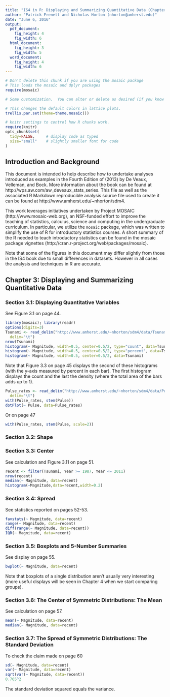 ```yaml
---
title: "IS4 in R: Displaying and Summarizing Quantitative Data (Chapter 3)"
author: "Patrick Frenett and Nicholas Horton (nhorton@amherst.edu)"
date: "June 6, 2016"
output: 
  pdf_document:
    fig_height: 4
    fig_width: 6
  html_document:
    fig_height: 3
    fig_width: 5
  word_document:
    fig_height: 4
    fig_width: 6
---
```



```r
# Don't delete this chunk if you are using the mosaic package
# This loads the mosaic and dplyr packages
require(mosaic)
```

```r
# Some customization.  You can alter or delete as desired (if you know what you are doing).

# This changes the default colors in lattice plots.
trellis.par.set(theme=theme.mosaic())  

# knitr settings to control how R chunks work.
require(knitr)
opts_chunk$set(
  tidy=FALSE,     # display code as typed
  size="small"    # slightly smaller font for code
)
```

## Introduction and Background 

This document is intended to help describe how to undertake analyses introduced 
as examples in the Fourth Edition of \emph{Intro Stats} (2013) by De Veaux, Velleman, and Bock.
More information about the book can be found at http://wps.aw.com/aw_deveaux_stats_series.  This
file as well as the associated R Markdown reproducible analysis source file used to create it can be found at http://www.amherst.edu/~nhorton/sdm4.

This work leverages initiatives undertaken by Project MOSAIC (http://www.mosaic-web.org), an NSF-funded effort to improve the teaching of statistics, calculus, science and computing in the undergraduate curriculum. In particular, we utilize the `mosaic` package, which was written to simplify the use of R for introductory statistics courses. A short summary of the R needed to teach introductory statistics can be found in the mosaic package vignettes (http://cran.r-project.org/web/packages/mosaic).

Note that some of the figures in this document may differ slightly from those in the IS4 book due to small differences in datasets. However in all cases the analysis and techniques in R are accurate.

## Chapter 3: Displaying and Summarizing Quantitative Data

### Section 3.1: Displaying Quantitative Variables

See Figure 3.1 on page 44.
```r
library(mosaic); library(readr)
options(digits=3)
Tsunami <- read_delim("http://www.amherst.edu/~nhorton/sdm4/data/Tsunami_Earthquakes.txt", 
  delim="\t")
nrow(Tsunami)   
histogram(~ Magnitude, width=0.5, center=0.5/2, type="count", data=Tsunami)
histogram(~ Magnitude, width=0.5, center=0.5/2, type="percent", data=Tsunami)
histogram(~ Magnitude, width=0.5, center=0.5/2, data=Tsunami)
```

Note that Figure 3.3 on page 45 displays the second of these histograms (with the y-axis measured by percent in each bar).  The first histogram displays the count and the last the density (where the total area of the bars adds up to 1).

```r
Pulse_rates <- read_delim("http://www.amherst.edu/~nhorton/sdm4/data/Pulse_rates.txt",
  delim="\t")
with(Pulse_rates, stem(Pulse))
dotPlot(~ Pulse, data=Pulse_rates)
```

Or on page 47

```r
with(Pulse_rates, stem(Pulse, scale=2))
```

### Section 3.2: Shape


### Section 3.3: Center

See calculation and Figure 3.11 on page 51.

```r
recent <- filter(Tsunami, Year >= 1987, Year <= 2011)
nrow(recent)   
median(~ Magnitude, data=recent)
histogram(~Magnitude,data=recent,width=0.2)
```


### Section 3.4: Spread

See statistics reported on pages 52-53.

```r
favstats(~ Magnitude, data=recent)
range(~ Magnitude, data=recent)
diff(range(~ Magnitude, data=recent))
IQR(~ Magnitude, data=recent)
```

### Section 3.5: Boxplots and 5-Number Summaries

See display on page 55.
```r
bwplot(~ Magnitude, data=recent)
```

Note that boxplots of a single distribution aren't usually very interesting (more useful displays will be seen in Chapter 4 when we start comparing groups).

### Section 3.6: The Center of Symmetric Distributions: The Mean

See calculation on page 57.

```r
mean(~ Magnitude, data=recent)
median(~ Magnitude, data=recent)
```

### Section 3.7: The Spread of Symmetric Distributions: The Standard Deviation

To check the claim made on page 60

```r
sd(~ Magnitude, data=recent)
var(~ Magnitude, data=recent)
sqrt(var(~ Magnitude, data=recent))
0.705^2
```

The standard deviation squared equals the variance.

